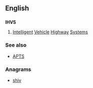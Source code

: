 ==English==

==={{initialism-old|en}}===
'''IHVS'''

# {{context|transport|lang=en}} [[intelligent|Intelligent]] [[vehicle|Vehicle]] [[highway|Highway]] [[systems|Systems]]

===See also===
* [[APTS]]

===Anagrams===
* [[shiv#English|shiv]]